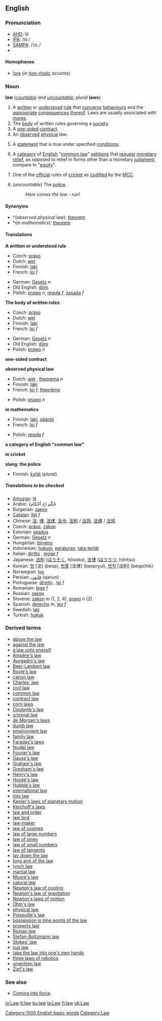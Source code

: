 {{wikipedia}}
==English==

{{rank|ground|understand|fine|427|law|show|terms|sort}}

===Pronunciation===
*[[AHD]]: lô
*[[IPA]]: /lɔː/
*[[SAMPA]]: /<tt>lO:</tt>/
*{{audio|en-us-law.ogg|Audio (US)}}

====Homophones====
*[[lore]] (''in [[non-rhotic]] accents'')

===Noun===
'''law''' (''[[countable]] and [[uncountable]]; plural'' '''laws''')

#<!--DefA--> A [[written]] or [[understood]] [[rule]] that [[concern]]s [[behaviour]]s and the [[appropriate]] [[consequence]]s [[thereof]].  Laws are usually associated with [[mores]].
#<!--DefB--> The [[body]] of written rules governing a [[society]].
#<!--DefC--> A [[one-sided]] [[contract]].
#<!--DefD--> An [[observed]] [[physical]] law.
#<!--DefG-->{{mathematics}} A [[statement]] that is true under specified [[condition]]s.
#<!--DefE--> A [[category]] of [[English]] "[[common law]]" [[petition]]s that [[request]] [[monetary]] [[relief]], as opposed to relief in forms other than a monetary [[judgment]]; compare to "[[equity]]".
#<!--DefF-->{{cricket}} One of the [[official]] rules of [[cricket]] as [[codified]] by the [[MCC]].
#<!--DefH-->{{slang}} (''uncountable'') The [[police]].
#:''Here comes the law - run!''

====Synonyms====
*<!--DefD-->*(''observed physical law''): [[theorem]]
*<!--DefG-->*(''in mathematics''): [[theorem]]

====Translations====

<!--DefA-->'''A written or understood rule'''
{{top}}
*Czech: [[právo]]
*Dutch: [[wet#Dutch|wet]] {{m}}
*Finnish: [[laki]]
*French: [[loi]] ''f''
{{mid}}
*German: [[Gesetz]] ''n''
*Old English: [[dom|dōm]]
*Polish: [[prawo]] ''n'', [[reguła]] ''f'', [[zasada]] ''f''
{{bottom}}

<!--DefB-->'''The body of written rules'''
{{top}}
*Czech: [[právo]]
*Dutch: [[wet#Dutch|wet]] {{m}}
*Finnish: [[laki]]
*French: [[loi]] ''f''
{{mid}}
*German: [[Gesetz]] ''n''
*Old English: [[dom|dōm]]
*Polish: [[prawo]] ''n''
{{bottom}}

<!--DefC-->'''one-sided contract'''
{{top}}
{{mid}}
{{bottom}}

<!--DefD-->'''observed physical law'''
{{top}}
*Dutch: [[wet#Dutch|wet]] {{m}}, [[theorema]] ''n''
*Finnish: [[laki]]
*French: [[loi]] ''f'', [[theorème]] {{m}}
{{mid}}
*Polish: [[prawo]] ''n''
{{bottom}}

<!--DefG-->'''in mathematics'''
{{top}}
*Finnish: [[laki]], [[sääntö]]
*French: [[loi]] ''f''
{{mid}}
*Polish: [[reguła]] ''f''
{{bottom}}

<!--DefE-->'''a category of English "common law"'''
{{top}}
{{mid}}
{{bottom}}

<!--DefF-->'''in cricket'''
{{top}}
{{mid}}
{{bottom}}

<!--DefH-->'''slang: the police'''
{{top}}
*Finnish: [[kytät]] (''plural'')
{{mid}}
{{bottom}}

=====Translations to be checked=====
{{checktrans}}
*[[Amuzgo]]: [[lê]]
*Arabic: (حُكْم (ج أحْكام
*Bulgarian: [[закон]] {{m}}
*[[Catalan]]: [[llei]] ''f''
*Chinese: [[法]], [[律]], [[法律]], [[法令]], [[法則]] / [[法则]], [[法規]] / [[法规]]
*Czech: [[právo]], [[zákon]]
*Estonian: [[seadus]]
*German: [[Gesetz]] ''n''
*Hungarian: [[törvény]]
*Indonesian: [[hukum]], [[atur|peraturan]], [[tata-tertib]]
*Italian: [[diritto]] {{m}}, [[legge]] ''f''
*Japanese: [[法則]] ([[ほうそく]], hōsoku), [[法律]] ([[ほうりつ]], hōritsu)
*Korean: [[법]] [法] (beop), [[법률]] [法律] (beopryul), [[법칙]] [法則] (beopchik)
*Norwegian: [[lov]] {{m}}
*Persian: [[قانون]] (qanun)
*Portuguese: [[direito]] {{m}}, [[lei]] ''f''
*Romanian: [[lege]] ''f''
*Russian: [[закон]]
*Slovene: [[zakon]] ''m'' (1, 2, 4), [[pravo]] ''n'' (2)
*Spanish: [[derecho]] ''m'', [[ley]] ''f''
*Swedish: [[lag]] '' ''
*Turkish: [[hukuk]]

===Derived terms===
*[[above the law]]
*[[against the law]]
*[[a law unto oneself]]
*[[Ampère's law]]
*[[Avogadro's law]]
*[[Beer-Lambert law]]
*[[Boyle's law]]
*[[canon law]]
*[[Charles' law]]
*[[civil law]]
*[[common law]]
*[[contract law]]
*[[corn laws]]
*[[Coulomb's law]]
*[[criminal law]]
*[[de Morgan's laws]]
*[[dumb law]]
*[[employment law]]
*[[family law]]
*[[Faraday's law]]s
*[[feudal law]]
*[[Fourier's law]]
*[[Gauss's law]]
*[[Graham's law]]
*[[Gresham's law]]
*[[Henry's law]]
*[[Hooke's law]]
*[[Hubble's law]]
*[[international law]]
*[[into law]]
*[[Kepler's laws of planetary motion]]
*[[Kerchoff's laws]]
*[[law and order]]
*[[law lord]]
*[[law-maker]]
*[[law of cosines]]
*[[law of large numbers]]<!--mathematics-->
*[[law of sines]]
*[[law of small numbers]]<!--mathematics-->
*[[law of tangents]]
*[[lay down the law]]
*[[long arm of the law]]
*[[lynch law]]
*[[martial law]]
*[[Moore's law]]
*[[natural law]]
*[[Newton's law of cooling]]
*[[Newton's law of gravitation]]
*[[Newton's laws of motion]]
*[[Ohm's law]]
*[[physical law]]
*[[Poiseuille's law]]
*[[possession is nine points of the law]]
*[[property law]]
*[[Roman law]]
*[[Stefan-Boltzmann law]]
*[[Stokes' law]]
*[[sus law]]
*[[take the law into one's own hands]]
*[[three laws of robotics]]
*[[unwritten law]]
*[[Zipf's law]]

===See also===

*[[Coming into force]].

[[Category:1000 English basic words]]
[[Category:Law]]

[[io:Law]]
[[it:law]]
[[ku:law]]
[[la:Law]]
[[fi:law]]
[[uk:Law]]